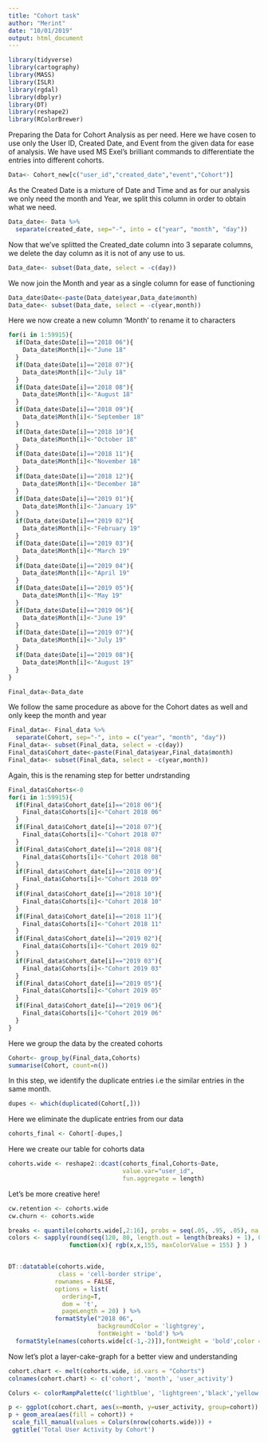 ```yaml
---
title: "Cohort task"
author: "Merint"
date: "10/01/2019"
output: html_document
---
```


```r
library(tidyverse)
library(cartography)
library(MASS)
library(ISLR)
library(rgdal)
library(dbplyr)
library(DT)
library(reshape2)
library(RColorBrewer)
```
Preparing the Data for Cohort Analysis as per need. Here we have cosen to use only the User ID, Created Date, and Event from the given data for ease of analysis. We have used MS Exel's brilliant commands to differentiate the entries into different cohorts.

```r
Data<- Cohort_new[c("user_id","created_date","event","Cohort")]
```

As the Created Date is a mixture of Date and Time and as for our analysis we only need the month and Year, we split this column in order to obtain what we need.
```r
Data_date<- Data %>%
  separate(created_date, sep="-", into = c("year", "month", "day"))
```

Now that we've splitted the Created_date column into 3 separate columns, we delete the day column as it is not of any use to us.
```r
Data_date<- subset(Data_date, select = -c(day))
```

We now join the Month and year as a single column for ease of functioning

```r
Data_date$Date<-paste(Data_date$year,Data_date$month)
Data_date<- subset(Data_date, select = -c(year,month))
```


Here we now create a new column 'Month' to rename it to characters 
```r
for(i in 1:59915){
  if(Data_date$Date[i]=="2018 06"){
    Data_date$Month[i]<-"June 18"
  }
  if(Data_date$Date[i]=="2018 07"){
    Data_date$Month[i]<-"July 18"
  }
  if(Data_date$Date[i]=="2018 08"){
    Data_date$Month[i]<-"August 18"
  }
  if(Data_date$Date[i]=="2018 09"){
    Data_date$Month[i]<-"September 18"
  }
  if(Data_date$Date[i]=="2018 10"){
    Data_date$Month[i]<-"October 18"
  }
  if(Data_date$Date[i]=="2018 11"){
    Data_date$Month[i]<-"November 18"
  }
  if(Data_date$Date[i]=="2018 12"){
    Data_date$Month[i]<-"December 18"
  }
  if(Data_date$Date[i]=="2019 01"){
    Data_date$Month[i]<-"January 19"
  }
  if(Data_date$Date[i]=="2019 02"){
    Data_date$Month[i]<-"February 19"
  }
  if(Data_date$Date[i]=="2019 03"){
    Data_date$Month[i]<-"March 19"
  }
  if(Data_date$Date[i]=="2019 04"){
    Data_date$Month[i]<-"April 19"
  }
  if(Data_date$Date[i]=="2019 05"){
    Data_date$Month[i]<-"May 19"
  }
  if(Data_date$Date[i]=="2019 06"){
    Data_date$Month[i]<-"June 19"
  }
  if(Data_date$Date[i]=="2019 07"){
    Data_date$Month[i]<-"July 19"
  }
  if(Data_date$Date[i]=="2019 08"){
    Data_date$Month[i]<-"August 19"
  }
}
```


```r
Final_data<-Data_date
```

We follow the same procedure as above for the Cohort dates as well and only keep the month and year
```r
Final_data<- Final_data %>%
  separate(Cohort, sep="-", into = c("year", "month", "day"))
Final_data<- subset(Final_data, select = -c(day))
Final_data$Cohort_date<-paste(Final_data$year,Final_data$month)
Final_data<- subset(Final_data, select = -c(year,month))
```


Again, this is the renaming step for better undrstanding
```r
Final_data$Cohorts<-0
for(i in 1:59915){
  if(Final_data$Cohort_date[i]=="2018 06"){
    Final_data$Cohorts[i]<-"Cohort 2018 06"
  }
  if(Final_data$Cohort_date[i]=="2018 07"){
    Final_data$Cohorts[i]<-"Cohort 2018 07"
  }
  if(Final_data$Cohort_date[i]=="2018 08"){
    Final_data$Cohorts[i]<-"Cohort 2018 08"
  }
  if(Final_data$Cohort_date[i]=="2018 09"){
    Final_data$Cohorts[i]<-"Cohort 2018 09"
  }
  if(Final_data$Cohort_date[i]=="2018 10"){
    Final_data$Cohorts[i]<-"Cohort 2018 10"
  }
  if(Final_data$Cohort_date[i]=="2018 11"){
    Final_data$Cohorts[i]<-"Cohort 2018 11"
  }
  if(Final_data$Cohort_date[i]=="2019 02"){
    Final_data$Cohorts[i]<-"Cohort 2019 02"
  }
  if(Final_data$Cohort_date[i]=="2019 03"){
    Final_data$Cohorts[i]<-"Cohort 2019 03"
  }
  if(Final_data$Cohort_date[i]=="2019 05"){
    Final_data$Cohorts[i]<-"Cohort 2019 05"
  }
  if(Final_data$Cohort_date[i]=="2019 06"){
    Final_data$Cohorts[i]<-"Cohort 2019 06"
  }
}
```


Here we group the data by the created cohorts
```r
Cohort<- group_by(Final_data,Cohorts)
summarise(Cohort, count=n())
```

In this step, we identify the duplicate entries i.e the similar entries in the same month. 
```r
dupes <- which(duplicated(Cohort[,]))
```

Here we eliminate the duplicate entries from our data
```r
cohorts_final <- Cohort[-dupes,]
```

Here we create our table for cohorts data
```r
cohorts.wide <- reshape2::dcast(cohorts_final,Cohorts~Date,
                                value.var="user_id",
                                fun.aggregate = length)
```


Let's be more creative here!
```r
cw.retention <- cohorts.wide
cw.churn <- cohorts.wide

breaks <- quantile(cohorts.wide[,2:16], probs = seq(.05, .95, .05), na.rm = TRUE)
colors <- sapply(round(seq(120, 80, length.out = length(breaks) + 1), 0),
                 function(x){ rgb(x,x,155, maxColorValue = 155) } )


DT::datatable(cohorts.wide,
              class = 'cell-border stripe',
             rownames = FALSE,
             options = list(
               ordering=T,
               dom = 't',
               pageLength = 20) ) %>%
             formatStyle("2018 06",
                         backgroundColor = 'lightgrey',
                         fontWeight = 'bold') %>%
  formatStyle(names(cohorts.wide[c(-1,-2)]),fontWeight = 'bold',color = 'white', backgroundColor = styleInterval(breaks,colors))
```



Now let's plot a layer-cake-graph for a better view and understanding
```r
cohort.chart <- melt(cohorts.wide, id.vars = "Cohorts")
colnames(cohort.chart) <- c('cohort', 'month', 'user_activity')

Colurs <- colorRampPalette(c('lightblue', 'lightgreen','black','yellow','red','pink','darkgreen', 'darkblue'))
```

```r
p <- ggplot(cohort.chart, aes(x=month, y=user_activity, group=cohort))
p + geom_area(aes(fill = cohort)) +
 scale_fill_manual(values = Colurs(nrow(cohorts.wide))) +
 ggtitle('Total User Activity by Cohort')
```
